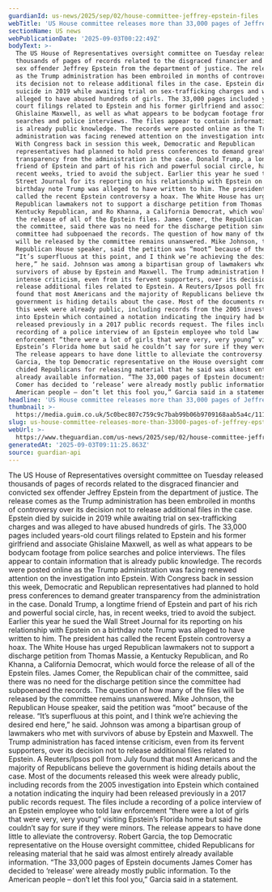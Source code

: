 ```yaml
---
guardianId: us-news/2025/sep/02/house-committee-jeffrey-epstein-files
webTitle: 'US House committee releases more than 33,000 pages of Jeffrey Epstein files'
sectionName: US news
webPublicationDate: '2025-09-03T00:22:49Z'
bodyText: >-
  The US House of Representatives oversight committee on Tuesday released
  thousands of pages of records related to the disgraced financier and convicted
  sex offender Jeffrey Epstein from the department of justice. The release comes
  as the Trump administration has been embroiled in months of controversy over
  its decision not to release additional files in the case. Epstein died by
  suicide in 2019 while awaiting trial on sex-trafficking charges and was
  alleged to have abused hundreds of girls. The 33,000 pages included years-old
  court filings related to Epstein and his former girlfriend and associate
  Ghislaine Maxwell, as well as what appears to be bodycam footage from police
  searches and police interviews. The files appear to contain information that
  is already public knowledge. The records were posted online as the Trump
  administration was facing renewed attention on the investigation into Epstein.
  With Congress back in session this week, Democratic and Republican
  representatives had planned to hold press conferences to demand greater
  transparency from the administration in the case. Donald Trump, a longtime
  friend of Epstein and part of his rich and powerful social circle, has, in
  recent weeks, tried to avoid the subject. Earlier this year he sued the Wall
  Street Journal for its reporting on his relationship with Epstein on a
  birthday note Trump was alleged to have written to him. The president has
  called the recent Epstein controversy a hoax. The White House has urged
  Republican lawmakers not to support a discharge petition from Thomas Massie, a
  Kentucky Republican, and Ro Khanna, a California Democrat, which would force
  the release of all of the Epstein files. James Comer, the Republican chair of
  the committee, said there was no need for the discharge petition since the
  committee had subpoenaed the records. The question of how many of the files
  will be released by the committee remains unanswered. Mike Johnson, the
  Republican House speaker, said the petition was “moot” because of the release.
  “It’s superfluous at this point, and I think we’re achieving the desired end
  here,” he said. Johnson was among a bipartisan group of lawmakers who met with
  survivors of abuse by Epstein and Maxwell. The Trump administration has faced
  intense criticism, even from its fervent supporters, over its decision not to
  release additional files related to Epstein. A Reuters/Ipsos poll from July
  found that most Americans and the majority of Republicans believe the
  government is hiding details about the case. Most of the documents released
  this week were already public, including records from the 2005 investigation
  into Epstein which contained a notation indicating the inquiry had been
  released previously in a 2017 public records request. The files include a
  recording of a police interview of an Epstein employee who told law
  enforcement “there were a lot of girls that were very, very young” visiting
  Epstein’s Florida home but said he couldn’t say for sure if they were minors.
  The release appears to have done little to alleviate the controversy. Robert
  Garcia, the top Democratic representative on the House oversight committee,
  chided Republicans for releasing material that he said was almost entirely
  already available information. “The 33,000 pages of Epstein documents James
  Comer has decided to ‘release’ were already mostly public information. To the
  American people – don’t let this fool you,” Garcia said in a statement.
headline: 'US House committee releases more than 33,000 pages of Jeffrey Epstein files'
thumbnail: >-
  https://media.guim.co.uk/5c0bec807c759c9c7bab99b06b9709168aab5a4c/1110_0_6880_5504/500.jpg
slug: us-house-committee-releases-more-than-33000-pages-of-jeffrey-epstein-files
webUrl: >-
  https://www.theguardian.com/us-news/2025/sep/02/house-committee-jeffrey-epstein-files
generatedAt: '2025-09-03T09:11:25.863Z'
source: guardian-api
---
```

The US House of Representatives oversight committee on Tuesday released thousands of pages of records related to the disgraced financier and convicted sex offender Jeffrey Epstein from the department of justice. The release comes as the Trump administration has been embroiled in months of controversy over its decision not to release additional files in the case. Epstein died by suicide in 2019 while awaiting trial on sex-trafficking charges and was alleged to have abused hundreds of girls. The 33,000 pages included years-old court filings related to Epstein and his former girlfriend and associate Ghislaine Maxwell, as well as what appears to be bodycam footage from police searches and police interviews. The files appear to contain information that is already public knowledge. The records were posted online as the Trump administration was facing renewed attention on the investigation into Epstein. With Congress back in session this week, Democratic and Republican representatives had planned to hold press conferences to demand greater transparency from the administration in the case. Donald Trump, a longtime friend of Epstein and part of his rich and powerful social circle, has, in recent weeks, tried to avoid the subject. Earlier this year he sued the Wall Street Journal for its reporting on his relationship with Epstein on a birthday note Trump was alleged to have written to him. The president has called the recent Epstein controversy a hoax. The White House has urged Republican lawmakers not to support a discharge petition from Thomas Massie, a Kentucky Republican, and Ro Khanna, a California Democrat, which would force the release of all of the Epstein files. James Comer, the Republican chair of the committee, said there was no need for the discharge petition since the committee had subpoenaed the records. The question of how many of the files will be released by the committee remains unanswered. Mike Johnson, the Republican House speaker, said the petition was “moot” because of the release. “It’s superfluous at this point, and I think we’re achieving the desired end here,” he said. Johnson was among a bipartisan group of lawmakers who met with survivors of abuse by Epstein and Maxwell. The Trump administration has faced intense criticism, even from its fervent supporters, over its decision not to release additional files related to Epstein. A Reuters/Ipsos poll from July found that most Americans and the majority of Republicans believe the government is hiding details about the case. Most of the documents released this week were already public, including records from the 2005 investigation into Epstein which contained a notation indicating the inquiry had been released previously in a 2017 public records request. The files include a recording of a police interview of an Epstein employee who told law enforcement “there were a lot of girls that were very, very young” visiting Epstein’s Florida home but said he couldn’t say for sure if they were minors. The release appears to have done little to alleviate the controversy. Robert Garcia, the top Democratic representative on the House oversight committee, chided Republicans for releasing material that he said was almost entirely already available information. “The 33,000 pages of Epstein documents James Comer has decided to ‘release’ were already mostly public information. To the American people – don’t let this fool you,” Garcia said in a statement.
